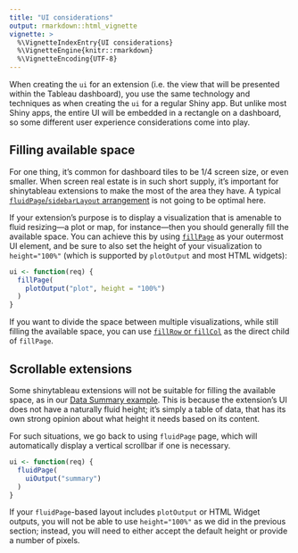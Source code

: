 ```yaml
---
title: "UI considerations"
output: rmarkdown::html_vignette
vignette: >
  %\VignetteIndexEntry{UI considerations}
  %\VignetteEngine{knitr::rmarkdown}
  %\VignetteEncoding{UTF-8}
---
```


When creating the `ui` for an extension (i.e. the view that will be presented within the Tableau dashboard), you use the same technology and techniques as when creating the `ui` for a regular Shiny app. But unlike most Shiny apps, the entire UI will be embedded in a rectangle on a dashboard, so some different user experience considerations come into play.

## Filling available space

For one thing, it's common for dashboard tiles to be 1/4 screen size, or even smaller. When screen real estate is in such short supply, it's important for shinytableau extensions to make the most of the area they have. A typical [`fluidPage`/`sidebarLayout` arrangement](http://shiny.rstudio-staging.com/tutorial/written-tutorial/lesson2/) is not going to be optimal here.

If your extension's purpose is to display a visualization that is amenable to fluid resizing---a plot or map, for instance---then you should generally fill the available space. You can achieve this by using [`fillPage`](https://shiny.rstudio.com/reference/shiny/latest/fillPage.html) as your outermost UI element, and be sure to also set the height of your visualization to `height="100%"` (which is supported by `plotOutput` and most HTML widgets):

```r
ui <- function(req) {
  fillPage(
    plotOutput("plot", height = "100%")
  )
}
```

If you want to divide the space between multiple visualizations, while still filling the available space, you can use [`fillRow` or `fillCol`](https://shiny.rstudio.com/articles/gadget-ui.html#fillrowfillcol) as the direct child of `fillPage`.

## Scrollable extensions

Some shinytableau extensions will not be suitable for filling the available space, as in our [Data Summary example](#datasummary). This is because the extension's UI does not have a naturally fluid height; it's simply a table of data, that has its own strong opinion about what height it needs based on its content.

For such situations, we go back to using `fluidPage` page, which will automatically display a vertical scrollbar if one is necessary.

```r
ui <- function(req) {
  fluidPage(
    uiOutput("summary")
  )
}
```

If your `fluidPage`-based layout includes `plotOutput` or HTML Widget outputs, you will not be able to use `height="100%"` as we did in the previous section; instead, you will need to either accept the default height or provide a number of pixels.
